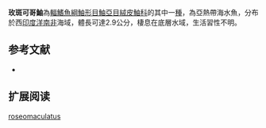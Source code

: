 {{Speciesbox
| name = 玫斑可哥鮋
| status = NE
| status_system = IUCN3.1
| genus = Cocotropus
| species = roseomaculatus
| authority = Imamura & Shinohara, 2004 
| synonyms = 
}}
'''玫斑可哥鮋'''為[[輻鰭魚綱|輻鰭魚綱]][[鮋形目|鮋形目]][[鮋亞目|鮋亞目]][[絨皮鮋科|絨皮鮋科]]的其中一[[種|種]]，為亞熱帶海水魚，分布於西[[印度洋|印度洋]][[南非|南非]]海域，體長可達2.9公分，棲息在底層水域，生活習性不明。
==参考文献==
*{{FishBase_species|genus=Cocotropus|species=roseomaculatus|year=2014|month=6}}

== 扩展阅读 ==
{{refbegin}}
{{wikispecies-inline|Cocotropus roseomaculatus|玫斑可哥鮋}}
{{refend}}
{{Taxonbar|from=Q2700250}}

[[Category:可哥鮋屬|roseomaculatus]]


{{鮋形目小作品}}
